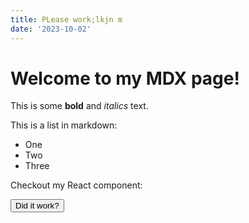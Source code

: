 ```yaml
---
title: PLease work;lkjn m
date: '2023-10-02'
---
```


# Welcome to my MDX page!

This is some **bold** and _italics_ text.

This is a list in markdown:

- One
- Two
- Three

Checkout my React component:

<Button>Did it work?</Button>
